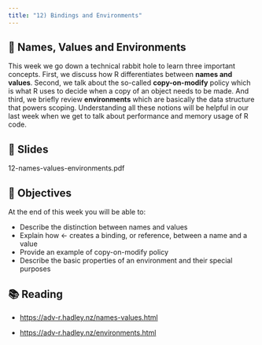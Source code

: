 ```yaml
---
title: "12) Bindings and Environments"
---
```



## 📖 Names, Values and Environments

This week we go down a technical rabbit hole to learn three important concepts. 
First, we discuss how R differentiates between __names and values__. Second, 
we talk about the so-called __copy-on-modify__ policy which is what R uses 
to decide when a copy of an object needs to be made. And third, we briefly 
review __environments__ which are basically the data structure that powers scoping. 
Understanding all these notions will be helpful in our last week when we get to 
talk about performance and memory usage of R code. 



## 📰 Slides

12-names-values-environments.pdf



## 🎯 Objectives

At the end of this week you will be able to:

- Describe the distinction between names and values 
- Explain how <- creates a binding, or reference, between a name and a value
- Provide an example of copy-on-modify policy
- Describe the basic properties of an environment and their special purposes



## 📚 Reading

- <a href="https://adv-r.hadley.nz/names-values.html" target="_blank">https://adv-r.hadley.nz/names-values.html</a>

- <a href="https://adv-r.hadley.nz/environments.html" target="_blank">https://adv-r.hadley.nz/environments.html</a>


